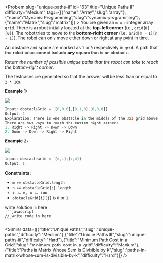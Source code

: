 
<Problem slug="unique-paths-ii" id="63" title="Unique Paths II" difficulty="Medium" tags={[{"name":"Array","slug":"array"},{"name":"Dynamic Programming","slug":"dynamic-programming"},{"name":"Matrix","slug":"matrix"}]} >
    You are given an `m x n` integer array `grid`. There is a robot initially located at the **top-left corner** (i.e., `grid[0][0]`). The robot tries to move to the **bottom-right corner** (i.e., `grid[m - 1][n - 1]`). The robot can only move either down or right at any point in time.

An obstacle and space are marked as `1` or `0` respectively in `grid`. A path that the robot takes cannot include **any** square that is an obstacle.

Return _the number of possible unique paths that the robot can take to reach the bottom-right corner_.

The testcases are generated so that the answer will be less than or equal to `2 * 109`.

**Example 1:**

![](https://assets.leetcode.com/uploads/2020/11/04/robot1.jpg)
```javascript 
Input: obstacleGrid = [[0,0,0],[0,1,0],[0,0,0]]
Output: 2
Explanation: There is one obstacle in the middle of the 3x3 grid above.
There are two ways to reach the bottom-right corner:
1. Right -> Right -> Down -> Down
2. Down -> Down -> Right -> Right
```

**Example 2:**

![](https://assets.leetcode.com/uploads/2020/11/04/robot2.jpg)
```javascript 
Input: obstacleGrid = [[0,1],[0,0]]
Output: 1
```

**Constraints:**

*   `m == obstacleGrid.length`
*   `n == obstacleGrid[i].length`
*   `1 <= m, n <= 100`
*   `obstacleGrid[i][j]` is `0` or `1`.
</Problem >

<Solution>
write solution in here
</Solution>

<Code>
```javascript
// write code in here
```
</Code>

<Similar data={[{"title":"Unique Paths","slug":"unique-paths","difficulty":"Medium"},{"title":"Unique Paths III","slug":"unique-paths-iii","difficulty":"Hard"},{"title":"Minimum Path Cost in a Grid","slug":"minimum-path-cost-in-a-grid","difficulty":"Medium"},{"title":"Paths in Matrix Whose Sum Is Divisible by K","slug":"paths-in-matrix-whose-sum-is-divisible-by-k","difficulty":"Hard"}]} />
